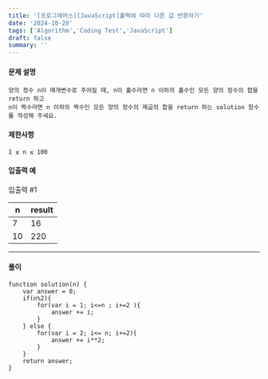 ```yaml
---
title: '[프로그래머스][JavaScript]홀짝에 따라 다른 값 반환하기'
date: '2024-10-20'
tags: ['Algorithm','Coding Test','JavaScript']
draft: false
summary: ''
---
```

#### 문제 설명
    양의 정수 n이 매개변수로 주어질 때, n이 홀수라면 n 이하의 홀수인 모든 양의 정수의 합을 return 하고 
    n이 짝수라면 n 이하의 짝수인 모든 양의 정수의 제곱의 합을 return 하는 solution 함수를 작성해 주세요.
#### 제한사항
    1 ≤ n ≤ 100
#### 입출력 예
입출력 #1

| n	  | result |
|-----|--------|
| 7	  | 16     |
| 10	 | 220    |

---
#### 풀이
    function solution(n) {
        var answer = 0;
        if(n%2){
            for(var i = 1; i<=n ; i+=2 ){
                answer += i;
            }
        } else {
            for(var i = 2; i<= n; i+=2){
                answer += i**2;
            }
        }
        return answer;
    }